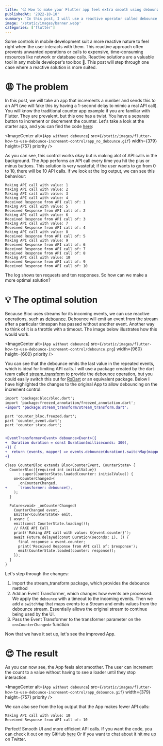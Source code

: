```yaml
---
title: '😏 How to make your Flutter app feel extra smooth using debounce with BLoC'
publishedAt: '2022-10-10'
summary: 'In this post, I will use a reactive operator called debounce on an API-linked stepper control. Achieving a smoother and more user-friendly app.'
image: '/static/images/banner.webp'
categories: ['flutter']
---
```


Some controls in mobile development suit a more reactive nature to feel right when the user interacts with them. This reactive approach often prevents unwanted operations or calls to expensive, time-consuming resources like network or database calls. Reactive solutions are a valuable tool in any mobile developer's toolbox 🧰. This post will step through one case where a reactive solution is more suited.

# 😩 The problem
In this post, we will take an app that increments a number and sends this to an API (we will fake this by having a 1-second delay to mimic a real API call). You will know the traditional counter app example if you are familiar with Flutter. They are prevalent, but this one has a twist. You have a separate button to increment or decrement the counter. Let's take a look at the starter app, and you can find the code [here](https://github.com/b099l3/Examples/tree/debounce-start/flutter-how-to-use-debounce-increment-control/debounce_bloc):


<ImageCenter
  alt={`App without debounce`}
  src={`/static/images/flutter-how-to-use-debounce-increment-control/app_no_debounce.gif`}
  width={379}
  height={757}
  priority
/>

As you can see, this control works okay but is making alot of API calls in the background. The App performs an API call every time you hit the plus or minus buttons. This solution is very wasteful; if the user wants to go from 0 to 10, there will be 10 API calls. If we look at the log output, we can see this behaviour:

```
Making API call with value: 1 
Making API call with value: 2 
Making API call with value: 3 
Making API call with value: 4 
Received Response from API call of: 1 
Making API call with value: 5 
Received Response from API call of: 2 
Making API call with value: 6 
Received Response from API call of: 3 
Making API call with value: 7 
Received Response from API call of: 4 
Making API call with value: 8 
Received Response from API call of: 5 
Making API call with value: 9 
Received Response from API call of: 6 
Received Response from API call of: 7 
Received Response from API call of: 8 
Making API call with value: 10 
Received Response from API call of: 9 
Received Response from API call of: 10
```

The log shows ten requests and ten responses. So how can we make a more optimal solution?

# 💡 The optimal solution

Because Bloc uses streams for its incoming events, we can use reactive operations, such as [debounce](https://reactivex.io/documentation/operators/debounce.html). Debounce will emit an event from the stream after a particular timespan has passed without another event. Another way to think of it is a throttle with a timeout. The image below illustrates how this would work. 



<ImageCenter
  alt={`App without debounce`}
  src={`/static/images/flutter-how-to-use-debounce-increment-control/debounce.png`}
  width={960}
  height={600}
  priority
/>

You can see that the debounce emits the last value in the repeated events, which is ideal for limiting API calls.
I will use a package created by the dart team called [stream_transform](https://pub.dev/packages/stream_transform) to provide the debounce operation, but you could easily switch this out for [RxDart](https://pub.dev/packages/rxdart) or an equivalent package. Below I have highlighted the changes to the original App to allow debouncing on the increment control:

```diff
import 'package:bloc/bloc.dart';
import 'package:freezed_annotation/freezed_annotation.dart';
+import 'package:stream_transform/stream_transform.dart';

part 'counter_bloc.freezed.dart';
part 'counter_event.dart';
part 'counter_state.dart';


+EventTransformer<Event> debounce<Event>({
+  Duration duration = const Duration(milliseconds: 300),
+}) {
+  return (events, mapper) => events.debounce(duration).switchMap(mapper);
+}

class CounterBloc extends Bloc<CounterEvent, CounterState> {
  CounterBloc({required int initialValue})
      : super(CounterState.loaded(counter: initialValue)) {
    on<CounterChanged>(
      _onCounterChanged,
+      transformer: debounce(),
    );
  }

  Future<void> _onCounterChanged(
    CounterChanged event,
    Emitter<CounterState> emit,
  ) async {
    emit(const CounterState.loading());
    // FAKE API Call
    print('Making API call with value: ${event.counter}');
    await Future.delayed(const Duration(seconds: 1), () {
      final response = event.counter;
      print('Received Response from API call of: $response');
      emit(CounterState.loaded(counter: response));
    });
  }
}
```
Let's step through the changes:
1. Import the stream_transform package, which provides the debounce method
2. Add an Event Transformer, which changes how events are processed. We apply the `debounce` with a timeout to the incoming events. Then we add a `switchMap` that maps events to a Stream and emits values from the debounce stream. Essentially allows the original stream to continue being used by the UI.
3. Pass the Event Transformer to the transformer parameter on the `on<CounterChanged>` function

Now that we have it set up, let's see the improved App.

# 😍 The result

As you can now see, the App feels alot smoother. The user can increment the count to a value without having to see a loader until they stop interaction.

<ImageCenter
  alt={`App without debounce`}
  src={`/static/images/flutter-how-to-use-debounce-increment-control/app_debounce.gif`}
  width={379}
  height={757}
  priority
/>

We can also see from the log output that the App makes fewer API calls:

```
Making API call with value: 10 
Received Response from API call of: 10
```

Perfect! Smooth UI and more efficient API calls. If you want the code, you can check it out on my GitHub [here](https://github.com/b099l3/Examples/tree/main/flutter-how-to-use-debounce-increment-control/debounce_bloc) Or if you want to chat about it hit me up on Twitter.

